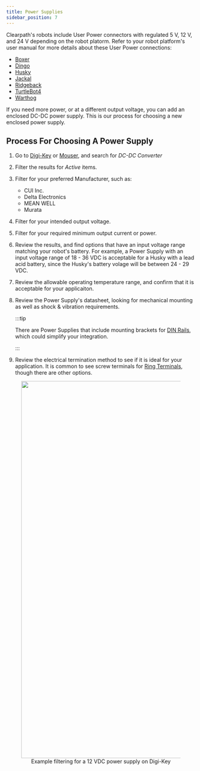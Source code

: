 ```yaml
---
title: Power Supplies
sidebar_position: 7
---
```


Clearpath's robots include User Power connectors with regulated 5 V, 12 V, and 24 V depending on the robot platorm.
Refer to your robot platform's user manual for more details about these User Power connections:

- [Boxer](/docs/robots/boxer/user_manual_boxer)
- [Dingo](/docs/robots/dingo/user_manual_dingo)
- [Husky](/docs/robots/husky/user_manual_husky)
- [Jackal](/docs/robots/jackal/user_manual_jackal)
- [Ridgeback](/docs/robots/ridgeback/user_manual_ridgeback)
- [TurtleBot4](/docs/robots/turtlebot4/user_manual_turtlebot4)
- [Warthog](/docs/robots/warthog/user_manual_warthog)

If you need more power, or at a different output voltage, you can add an enclosed DC-DC power supply.
This is our process for choosing a new enclosed power supply.

## Process For Choosing A Power Supply

1. Go to [Digi-Key](https://www.digikey.ca/en/products/filter/dc-dc-converters/132) or [Mouser](https://www.mouser.ca/c/power/dc-dc-converters/?orgKeyword=dc-dc%20converter), and search for _DC-DC Converter_
2. Filter the results for _Active_ items.
3. Filter for your preferred Manufacturer, such as:
   - CUI Inc.
   - Delta Electronics
   - MEAN WELL
   - Murata
4. Filter for your intended output voltage.
5. Filter for your required minimum output current or power.
6. Review the results, and find options that have an input voltage range matching your robot's battery.
   For example, a Power Supply with an input voltage range of 18 - 36 VDC is acceptable for a Husky with a lead acid battery, since the Husky's battery volage will be between 24 - 29 VDC.
7. Review the allowable operating temperature range, and confirm that it is acceptable for your applicaiton.
8. Review the Power Supply's datasheet, looking for mechanical mounting as well as shock & vibration requirements.

   :::tip

   There are Power Supplies that include mounting brackets for [DIN Rails](/docs/accessories/din_rail), which could simplify your integration.

   :::

9. Review the electrical termination method to see if it is ideal for your application. It is common to see screw terminals for [Ring Terminals](/docs/components/connectors/ring_terminal), though there are other options.

<center>
  <figure>
    <img
      src="/img/accessories_images/power_supplies_1.png"
      width="1000"
    />
    <figcaption>Example filtering for a 12 VDC power supply on Digi-Key</figcaption>
  </figure>
</center>
